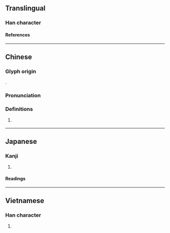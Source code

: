 {{also|溇}}
{{character info}}
==Translingual==

===Han character===
{{Han char|rn=85|rad=水|as=11|sn=14|four=35144|canj=ELLV|ids=⿰氵婁}}

====References====
{{Han ref|kx=0645.050|dkj=18113|dj=1054.010|hdz=31723.010|uh=6F0A}}

----

==Chinese==
{{zh-forms|s=溇}}

===Glyph origin===
{{Han etym}}
{{Han compound|水|婁|ls=psc|c1=s|c2=p|t1=water}}.

===Pronunciation===
{{zh-pron
|m=lóu
|c=lau4
|mc=y
|oc=y
|cat=pn
}}

===Definitions===
{{zh-hanzi}}

# {{zh-div|水}} {{w|Loushui River}} {{gl|a [[river]] in [[Hubei]] and [[Hunan]] [[province]]s, [[China]]}}

----

==Japanese==

===Kanji===
{{ja-kanji|grade=|rs=水11}}

# {{rfdef|ja|sort=水11}}

====Readings====
{{ja-readings
|on=る, ろう
}}

----

==Vietnamese==

===Han character===
{{vi-readings|rs=水11|reading=sâu}}

# {{rfdef|vi|sort=水11}}